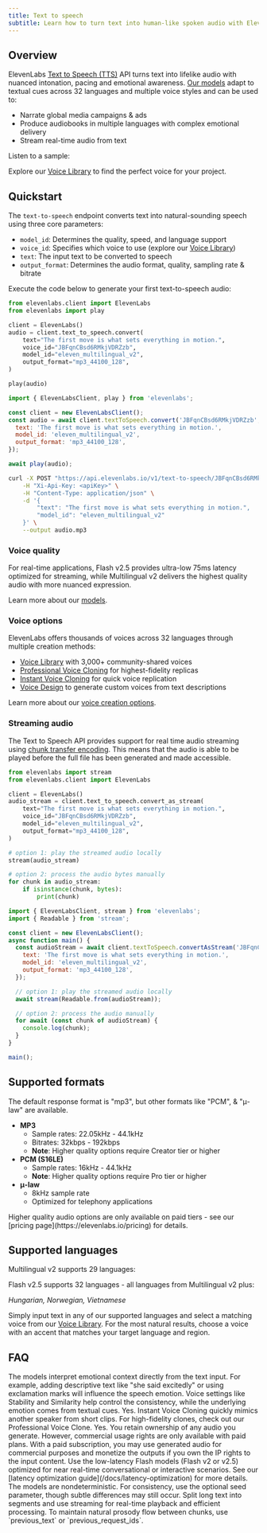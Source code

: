 ```yaml
---
title: Text to speech
subtitle: Learn how to turn text into human-like spoken audio with ElevenLabs.
---
```


## Overview

ElevenLabs [Text to Speech (TTS)](/docs/api-reference/text-to-speech) API turns text into lifelike audio with nuanced intonation, pacing and emotional awareness. [Our models](/docs/models) adapt to textual cues across 32 languages and multiple voice styles and can be used to:

- Narrate global media campaigns & ads
- Produce audiobooks in multiple languages with complex emotional delivery
- Stream real-time audio from text

Listen to a sample:

<elevenlabs-audio-player
    audio-title="George"
    audio-src="https://storage.googleapis.com/eleven-public-cdn/audio/marketing/george.mp3"
/>

Explore our [Voice Library](https://elevenlabs.io/community) to find the perfect voice for your project.

## Quickstart

The `text-to-speech` endpoint converts text into natural-sounding speech using three core parameters:

- `model_id`: Determines the quality, speed, and language support
- `voice_id`: Specifies which voice to use (explore our [Voice Library](https://elevenlabs.io/community))
- `text`: The input text to be converted to speech
- `output_format`: Determines the audio format, quality, sampling rate & bitrate

Execute the code below to generate your first text-to-speech audio:

<CodeBlocks>

```python title="Python" focus={5-11}
from elevenlabs.client import ElevenLabs
from elevenlabs import play

client = ElevenLabs()
audio = client.text_to_speech.convert(
    text="The first move is what sets everything in motion.",
    voice_id="JBFqnCBsd6RMkjVDRZzb",
    model_id="eleven_multilingual_v2",
    output_format="mp3_44100_128",
)

play(audio)
```

```javascript title="JavaScript" focus={4-8}
import { ElevenLabsClient, play } from 'elevenlabs';

const client = new ElevenLabsClient();
const audio = await client.textToSpeech.convert('JBFqnCBsd6RMkjVDRZzb', {
  text: 'The first move is what sets everything in motion.',
  model_id: 'eleven_multilingual_v2',
  output_format: 'mp3_44100_128',
});

await play(audio);
```

```bash title="cURL"
curl -X POST "https://api.elevenlabs.io/v1/text-to-speech/JBFqnCBsd6RMkjVDRZzb?output_format=mp3_44100_128" \
    -H "Xi-Api-Key: <apiKey>" \
    -H "Content-Type: application/json" \
    -d '{
        "text": "The first move is what sets everything in motion.",
        "model_id": "eleven_multilingual_v2"
    }' \
    --output audio.mp3
```

</CodeBlocks>

### Voice quality

For real-time applications, Flash v2.5 provides ultra-low 75ms latency optimized for streaming, while Multilingual v2 delivers the highest quality audio with more nuanced expression.

Learn more about our [models](/docs/models).

### Voice options

ElevenLabs offers thousands of voices across 32 languages through multiple creation methods:

- [Voice Library](/docs/voice-library) with 3,000+ community-shared voices
- [Professional Voice Cloning](/docs/voice-cloning/professional) for highest-fidelity replicas
- [Instant Voice Cloning](/docs/voice-cloning/instant) for quick voice replication
- [Voice Design](/docs/voice-design) to generate custom voices from text descriptions

Learn more about our [voice creation options](/docs/voices).

### Streaming audio

The Text to Speech API provides support for real time audio streaming using [chunk transfer encoding](https://developer.mozilla.org/en-US/docs/Web/HTTP/Headers/Transfer-Encoding). This means that the audio is able to be played before the full file has been generated and made accessible.

<CodeBlocks>

```python title="Python" focus={5-11} maxLines=10
from elevenlabs import stream
from elevenlabs.client import ElevenLabs

client = ElevenLabs()
audio_stream = client.text_to_speech.convert_as_stream(
    text="The first move is what sets everything in motion.",
    voice_id="JBFqnCBsd6RMkjVDRZzb",
    model_id="eleven_multilingual_v2",
    output_format="mp3_44100_128",
)

# option 1: play the streamed audio locally
stream(audio_stream)

# option 2: process the audio bytes manually
for chunk in audio_stream:
    if isinstance(chunk, bytes):
        print(chunk)
```

```javascript title="JavaScript" focus={6-11} maxLines=10
import { ElevenLabsClient, stream } from 'elevenlabs';
import { Readable } from 'stream';

const client = new ElevenLabsClient();
async function main() {
  const audioStream = await client.textToSpeech.convertAsStream('JBFqnCBsd6RMkjVDRZzb', {
    text: 'The first move is what sets everything in motion.',
    model_id: 'eleven_multilingual_v2',
    output_format: 'mp3_44100_128',
  });

  // option 1: play the streamed audio locally
  await stream(Readable.from(audioStream));

  // option 2: process the audio manually
  for await (const chunk of audioStream) {
    console.log(chunk);
  }
}

main();
```

</CodeBlocks>

## Supported formats

The default response format is "mp3", but other formats like "PCM", & "μ-law" are available.

- **MP3**
  - Sample rates: 22.05kHz - 44.1kHz
  - Bitrates: 32kbps - 192kbps
  - **Note**: Higher quality options require Creator tier or higher
- **PCM (S16LE)**
  - Sample rates: 16kHz - 44.1kHz
  - **Note**: Higher quality options require Pro tier or higher
- **μ-law**
  - 8kHz sample rate
  - Optimized for telephony applications

<Success>
  Higher quality audio options are only available on paid tiers - see our [pricing
  page](https://elevenlabs.io/pricing) for details.
</Success>

## Supported languages

Multilingual v2 supports 29 languages:

<Markdown src="/snippets/multilingual-v2-languages.mdx" />

Flash v2.5 supports 32 languages - all languages from Multilingual v2 plus:

_Hungarian, Norwegian, Vietnamese_

Simply input text in any of our supported languages and select a matching voice from our [Voice Library](https://elevenlabs.io/community). For the most natural results, choose a voice with an accent that matches your target language and region.

## FAQ

<AccordionGroup>
  <Accordion title="Can I fine-tune the emotional range of the generated audio?">
    The models interpret emotional context directly from the text input. For example, adding
    descriptive text like "she said excitedly" or using exclamation marks will influence the speech
    emotion. Voice settings like Stability and Similarity help control the consistency, while the
    underlying emotion comes from textual cues.
  </Accordion>
  <Accordion title="Can I clone my own voice or a specific speaker's voice?">
    Yes. Instant Voice Cloning quickly mimics another speaker from short clips. For high-fidelity
    clones, check out our Professional Voice Clone.
  </Accordion>
  <Accordion title="Do I own the audio output?">
    Yes. You retain ownership of any audio you generate. However, commercial usage rights are only
    available with paid plans. With a paid subscription, you may use generated audio for commercial
    purposes and monetize the outputs if you own the IP rights to the input content.
  </Accordion>
  <Accordion title="How do I reduce latency for real-time cases?">
    Use the low-latency Flash models (Flash v2 or v2.5) optimized for near real-time conversational
    or interactive scenarios. See our [latency optimization guide](/docs/latency-optimization) for
    more details.
  </Accordion>
  <Accordion title="Why is my output sometimes inconsistent?">
    The models are nondeterministic. For consistency, use the optional seed parameter, though subtle
    differences may still occur.
  </Accordion>
  <Accordion title="What's the best practice for large text conversions?">
    Split long text into segments and use streaming for real-time playback and efficient processing.
    To maintain natural prosody flow between chunks, use `previous_text` or `previous_request_ids`.
  </Accordion>
</AccordionGroup>
